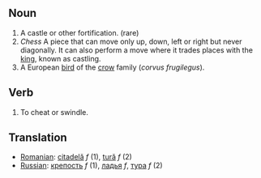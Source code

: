 ==Noun==

#A castle or other fortification. (rare)
#''Chess'' A piece that can move only up, down, left or right but never diagonally.  It can also perform a move where it trades places with the [[king]], known as castling.
#A European [[bird]] of the [[crow]] family (''corvus frugilegus'').

==Verb==

#To cheat or swindle.

==Translation==
*[[Romanian]]: [[citadelă]] ''f'' (1), [[tură]] ''f'' (2)
*[[Russian]]: [[крепость]] ''f'' (1), [[ладья]] ''f'', [[тура]] ''f'' (2)